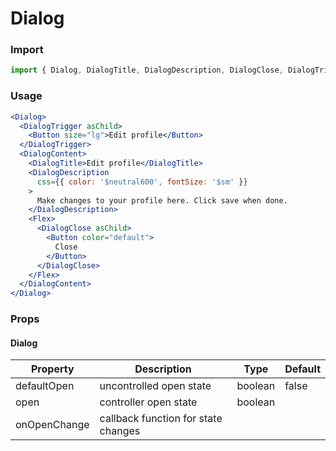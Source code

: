 # Dialog

### Import

```jsx
import { Dialog, DialogTitle, DialogDescription, DialogClose, DialogTrigger, DialogContent } from "@sparrowengg/twigs-react";
```


### Usage 
```jsx live
<Dialog>
  <DialogTrigger asChild>
    <Button size="lg">Edit profile</Button>
  </DialogTrigger>
  <DialogContent>
    <DialogTitle>Edit profile</DialogTitle>
    <DialogDescription
      css={{ color: '$neutral600', fontSize: '$sm' }}
    >
      Make changes to your profile here. Click save when done.
    </DialogDescription>
    <Flex>
      <DialogClose asChild>
        <Button color="default">
          Close
        </Button>
      </DialogClose>
    </Flex>
  </DialogContent>
</Dialog>
```


### Props

#### Dialog
| Property     | Description                         | Type    | Default |
|--------------|-------------------------------------|---------|---------|
| defaultOpen  | uncontrolled open state             | boolean | false   |
| open         | controller open state               | boolean |         |
| onOpenChange | callback function for state changes |         |         |

